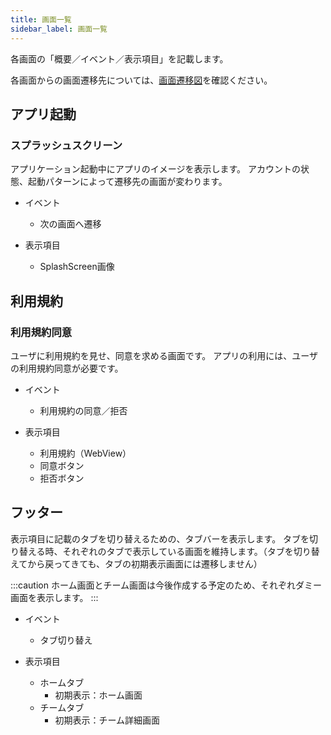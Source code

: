 ```yaml
---
title: 画面一覧
sidebar_label: 画面一覧
---
```


各画面の「概要／イベント／表示項目」を記載します。

各画面からの画面遷移先については、[画面遷移図](../screen-transitions/overview.mdx)を確認ください。

## アプリ起動

### スプラッシュスクリーン

アプリケーション起動中にアプリのイメージを表示します。
アカウントの状態、起動パターンによって遷移先の画面が変わります。

- イベント
   - 次の画面へ遷移

- 表示項目
   - SplashScreen画像

## 利用規約

### 利用規約同意

ユーザに利用規約を見せ、同意を求める画面です。
アプリの利用には、ユーザの利用規約同意が必要です。

- イベント
  - 利用規約の同意／拒否

- 表示項目
  - 利用規約（WebView）
  - 同意ボタン
  - 拒否ボタン

## フッター

表示項目に記載のタブを切り替えるための、タブバーを表示します。
タブを切り替える時、それぞれのタブで表示している画面を維持します。（タブを切り替えてから戻ってきても、タブの初期表示画面には遷移しません）

<!-- TODO: ホーム画面とチーム画面の作成ができたタイミングで削除する -->
:::caution
ホーム画面とチーム画面は今後作成する予定のため、それぞれダミー画面を表示します。
:::

- イベント
  - タブ切り替え

- 表示項目
  - ホームタブ
    - 初期表示：ホーム画面
  - チームタブ
    - 初期表示：チーム詳細画面
